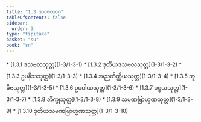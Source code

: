```yaml
---
title: "1.3 ဒသဗလဝဂ္ဂ"
tableOfContents: false
sidebar:
  order: 3
type: "tipitaka"
basket: "su"
book: "sn"
---
```



<DynamicBreadcrumb />



<TableOfContents book="sn" section="1.3">
* [1.3.1 ဒသဗလသုတ္တ](1-3/1-3-1)
* [1.3.2 ဒုတိယဒသဗလသုတ္တ](1-3/1-3-2)
* [1.3.3 ဥပနိသသုတ္တ](1-3/1-3-3)
* [1.3.4 အညတိတ္ထိယသုတ္တ](1-3/1-3-4)
* [1.3.5 ဘူမိဇသုတ္တ](1-3/1-3-5)
* [1.3.6 ဥပဝါဏသုတ္တ](1-3/1-3-6)
* [1.3.7 ပစ္စယသုတ္တ](1-3/1-3-7)
* [1.3.8 ဘိက္ခုသုတ္တ](1-3/1-3-8)
* [1.3.9 သမဏဗြာဟ္မဏသုတ္တ](1-3/1-3-9)
* [1.3.10 ဒုတိယသမဏဗြာဟ္မဏသုတ္တ](1-3/1-3-10)
</TableOfContents>